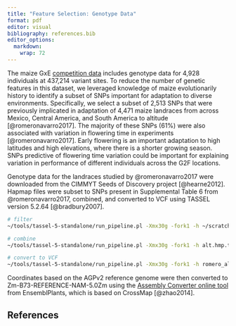 ```yaml
---
title: "Feature Selection: Genotype Data"
format: pdf
editor: visual
bibliography: references.bib
editor_options:
  markdown:
    wrap: 72
---
```


The maize GxE [competition
data](https://drive.google.com/drive/folders/1leYJY4bA3341S-JxjBIgmmAWMwVDHYRb)
includes genotype data for 4,928 individuals at 437,214 variant sites.
To reduce the number of genetic features in this dataset, we leveraged
knowledge of maize evolutionarily history to identify a subset of SNPs
important for adaptation to diverse environments. Specifically, we
select a subset of 2,513 SNPs that were previously implicated in
adaptation of 4,471 maize landraces from across Mexico, Central America,
and South America to altitude [@romeronavarro2017]. The majority of
these SNPs (61%) were also associated with variation in flowering time
in experiments [@romeronavarro2017]. Early flowering is an important
adaptation to high latitudes and high elevations, where there is a
shorter growing season. SNPs predictive of flowering time variation
could be important for explaining variation in performance of different
individuals across the G2F locations.

Genotype data for the landraces studied by @romeronavarro2017 were
downloaded from the CIMMYT Seeds of Discovery project [@hearne2012].
Hapmap files were subset to SNPs present in Supplemental Table 6 from
@romeronavarro2017, combined, and converted to VCF using TASSEL version
5.2.64 [@bradbury2007].

```bash
# filter 
~/tools/tassel-5-standalone/run_pipeline.pl -Xmx30g -fork1 -h ~/scratch/maize/CIMMYT/GBS/AllZeaGBSv2.7_SEED_Beagle4_chr9.hmp.txt -includeSiteNamesInFile Romero_altitude.txt -export chr9.alt.flt

# combine
~/tools/tassel-5-standalone/run_pipeline.pl -Xmx30g -fork1 -h alt.hmp.txt -fork2 -h alt2.hmp.txt -fork3 -h alt3.hmp.txt -fork4 -h chr10.alt.flt.hmp.txt -combine5 -input1 -input2 -input3 -input4 -mergeGenotypeTables -export romero_alt_zea27 -runfork1 -runfork2 -runfork3 -runfork4

# convert to VCF 
~/tools/tassel-5-standalone/run_pipeline.pl -Xmx30g -fork1 -h romero_alt_zea27.hmp.txt -export romero_alt_zea27 -exportType VCF
```

Coordinates based on the AGPv2 reference genome were then converted to
Zm-B73-REFERENCE-NAM-5.0Zm using the [Assembly Converter online
tool](https://plants.ensembl.org/Zea_mays/Tools/AssemblyConverter?db=core)
from EnsemblPlants, which is based on CrossMap [@zhao2014].

## References
